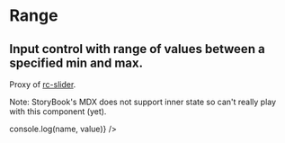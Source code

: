 

<Meta title="Design System|Range" component={Range} />

# Range

## Input control with range of values between a specified min and max.

Proxy of [rc-slider](http://react-component.github.io/slider/).

Note: StoryBook's MDX does not support inner state so can't really play with this component (yet).

<Preview withToolbar>
  <Story name="default">
    <Range onChange={(name, value) => console.log(name, value)} />
  </Story>
</Preview>

<Props of={Range} />

